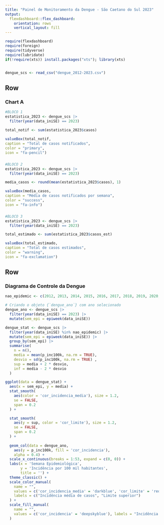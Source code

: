 ```yaml
---
title: "Painel de Monitoramento da Dengue - São Caetano do Sul 2023"
output: 
  flexdashboard::flex_dashboard:
    orientation: rows
    vertical_layout: fill
---
```


```r
require(flexdashboard) 
require(foreign) 
require(tidyverse) 
require(lubridate)
if(!require(xts)) install.packages("xts"); library(xts)


dengue_scs <- read_csv("dengue_2012-2023.csv")
```

Row {data-height=250}
-----------------------------------------------------------------------

### Chart A

```r
#BLOCO 1
estatistica_2023 <- dengue_scs |>
  filter(year(data_iniSE) == 2023)

total_notif <- sum(estatistica_2023$casos)
  
valueBox(total_notif,
caption = "Total de casos notificados",
color = "primary",
icon = "fa-pencil")
```
###
```r
#BLOCO 2
estatistica_2023 <- dengue_scs |>
  filter(year(data_iniSE) == 2023)

media_casos <- round(mean(estatistica_2023$casos), 1)

valueBox(media_casos,
caption = "Média de casos notificados por semana",
color = "success",
icon = "fa-info")
```
###
```r
#BLOCO 3
estatistica_2023 <- dengue_scs |>
  filter(year(data_iniSE) == 2023)

total_estimado <- sum(estatistica_2023$casos_est)

valueBox(total_estimado,
caption = "Total de casos estimados",
color = "warning",
icon = "fa-exclamation")
```

Row {data-height=850}
-----------------------------------------------------------------------
### Diagrama de Controle da Dengue

```r
nao_epidemic <- c(2012, 2013, 2014, 2015, 2016, 2017, 2018, 2019, 2020, 2021, 2022, 2023)

# Criando o objeto {`dengue_ano`} com ano selecionado
dengue_ano <- dengue_scs |>
  filter(year(data_iniSE) == 2023) |>
  mutate(sem_epi = epiweek(data_iniSE))

dengue_stat <- dengue_scs |>
  filter(year(data_iniSE) %in% nao_epidemic) |>
  mutate(sem_epi = epiweek(data_iniSE)) |>
  group_by(sem_epi) |>
  summarise(
    n = n(),
    media = mean(p_inc100k, na.rm = TRUE), 
    desvio = sd(p_inc100k, na.rm = TRUE) , 
    sup = media + 2 * desvio,
    inf = media - 2 * desvio
  )

ggplot(data = dengue_stat) +
  aes(x = sem_epi, y = media) +
  stat_smooth(
    aes(color = 'cor_incidencia_media'), size = 1.2,
    se = FALSE,
    span = 0.2
  ) +

  stat_smooth(
    aes(y = sup, color = 'cor_limite'), size = 1.2,
    se = FALSE,
    span = 0.2
  ) +
  
  geom_col(data = dengue_ano,
    aes(y = p_inc100k, fill = 'cor_incidencia'), 
    alpha = 0.4) +
  scale_x_continuous(breaks = 1:53, expand = c(0, 0)) +
  labs(x = 'Semana Epidemiológica',
       y = 'Incidência por 100 mil habitantes',
       title = '') +
  theme_classic() +
  scale_color_manual(
    name = "",
    values = c('cor_incidencia_media' = 'darkblue', 'cor_limite' = 'red'), 
    labels = c("Incidência média de casos", "Limite superior")
  ) +
  scale_fill_manual(
    name = "",
    values = c('cor_incidencia' = 'deepskyblue'), labels = "Incidência de dengue em 2023"
  )

```
